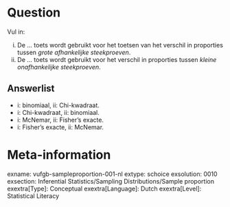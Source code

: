 Question
========
Vul in: 

i. De ... toets wordt gebruikt voor het toetsen van het verschil in proporties tussen *grote afhankelijke steekproeven*.
ii. De ... toets wordt gebruikt voor het verschil in proporties tussen *kleine onafhankelijke steekproeven*. 

Answerlist
----------
* i: binomiaal, ii: Chi-kwadraat.
* i: Chi-kwadraat, ii: binomiaal.
* i: McNemar, ii: Fisher’s exacte.
* i: Fisher’s exacte, ii: McNemar.

Meta-information
================
exname: vufgb-sampleproportion-001-nl
extype: schoice
exsolution: 0010
exsection: Inferential Statistics/Sampling Distributions/Sample proportion
exextra[Type]: Conceptual
exextra[Language]: Dutch
exextra[Level]: Statistical Literacy
